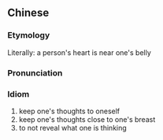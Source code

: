 ==Chinese==
{{zh-forms|type=212}}

===Etymology===
Literally: a person's heart is near one's belly

===Pronunciation===
{{zh-pron
|m=rénxīn gé dùpí
|c=jan4 sam1 gaak3 tou5 pei4
|cat=id
}}

===Idiom===
{{zh-idiom}}

# keep one's thoughts to oneself
# keep one's thoughts close to one's breast
# to not reveal what one is thinking